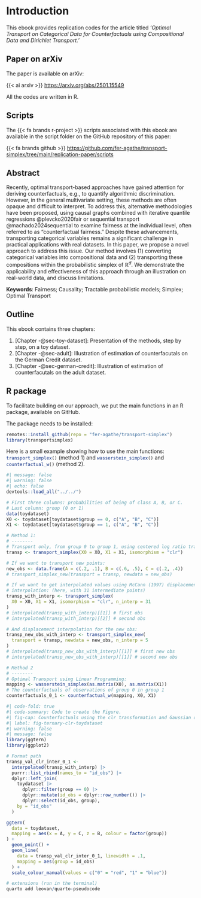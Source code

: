 # Introduction {.unnumbered}

This ebook provides replication codes for the article titled *'Optimal Transport on Categorical Data for Counterfactuals using Compositional Data and Dirichlet Transport.'*

:::{.callout-important}

## Paper on arXiv

The paper is available on arXiv:

{{< ai arxiv >}}  <https://arxiv.org/abs/2501.15549>

:::

:::{.callout-note}
All the codes are written in R.
:::

:::{.callout-note}

## Scripts

The {{< fa brands r-project >}} scripts associated with this ebook are available in the script folder on the GitHub repository of this paper: 

{{< fa brands github >}} <https://github.com/fer-agathe/transport-simplex/tree/main/replication-paper/scripts>

:::



## Abstract

Recently, optimal transport-based approaches have gained attention for deriving counterfactuals, e.g., to quantify algorithmic discrimination. However, in the general multivariate setting, these methods are often opaque and difficult to interpret. To address this, alternative methodologies have been proposed, using causal graphs combined with iterative quantile regressions @plevcko2020fair or sequential transport @machado2024sequential to examine fairness at the individual level, often referred to as "counterfactual fairness." Despite these advancements, transporting categorical variables remains a significant challenge in practical applications with real datasets.
In this paper, we propose a novel approach to address this issue. Our method involves (1) converting categorical variables into compositional data and (2) transporting these compositions within the probabilistic simplex of $\mathbb{R}^d$. We demonstrate the applicability and effectiveness of this approach through an illustration on real-world data, and discuss limitations.

**Keywords**: Fairness; Causality; Tractable probabilistic models; Simplex; Optimal Transport

## Outline

This ebook contains three chapters:

1. [Chapter -@sec-toy-dataset]: Presentation of the methods, step by step, on a toy dataset.
2. [Chapter -@sec-adult]: Illustration of estimation of counterfacutals on the German Credit dataset.
3. [Chapter -@sec-german-credit]: Illustration of estimation of counterfacutals on the adult dataset.


## R package

To facilitate building on our approach, we put the main functions in an R package, available on GitHub. 

The package needs to be installed:
```r
remotes::install_github(repo = "fer-agathe/transport-simplex")
library(transportsimplex)
```


Here is a small example showing how to use the main functions: `transport_simplex()`{.R} (method 1) and `wasserstein_simplex()`{.R} and `counterfactual_w()`{.R} (method 2).

```r
#| message: false
#| warning: false
#| echo: false
devtools::load_all("../../")
```


```r
# First three columns: probabilities of being of class A, B, or C.
# Last column: group (0 or 1)
data(toydataset)
X0 <- toydataset[toydataset$group == 0, c("A", "B", "C")]
X1 <- toydataset[toydataset$group == 1, c("A", "B", "C")]

# Method 1: 
# --------
# Transport only, from group 0 to group 1, using centered log ratio transform:
transp <- transport_simplex(X0 = X0, X1 = X1, isomorphism = "clr")

# If we want to transport new points:
new_obs <- data.frame(A = c(.2, .1), B = c(.6, .5), C = c(.2, .4))
# transport_simplex_new(transport = transp, newdata = new_obs)

# If we want to get interpolated values using McCann (1997) displacement
# interpolation: (here, with 31 intermediate points)
transp_with_interp <- transport_simplex(
  X0 = X0, X1 = X1, isomorphism = "clr", n_interp = 31
)
# interpolated(transp_with_interp)[[1]] # first obs
# interpolated(transp_with_interp)[[2]] # second obs

# And displacement interpolation for the new obs:
transp_new_obs_with_interp <- transport_simplex_new(
  transport = transp, newdata = new_obs, n_interp = 5
)
# interpolated(transp_new_obs_with_interp)[[1]] # first new obs
# interpolated(transp_new_obs_with_interp)[[1]] # second new obs

# Method 2
# --------
# Optimal Transport using Linear Programming:
mapping <- wasserstein_simplex(as.matrix(X0), as.matrix(X1))
# The counterfactuals of observations of group 0 in group 1
counterfactuals_0_1 <- counterfactual_w(mapping, X0, X1)
```

```r
#| code-fold: true
#| code-summary: Code to create the Figure.
#| fig-cap: Counterfactuals using the clr transformation and Gaussian optimal transports, $\mu_{\textcolor{red}{0}}\mapsto\mu_{\textcolor{blue}{1}}$.
#| label: fig-ternary-clr-toydataset
#| warning: false
#| message: false
library(ggtern)
library(ggplot2)

# Format path
transp_val_clr_inter_0_1 <- 
  interpolated(transp_with_interp) |> 
  purrr::list_rbind(names_to = "id_obs") |> 
  dplyr::left_join(
    toydataset |> 
      dplyr::filter(group == 0) |> 
      dplyr::mutate(id_obs = dplyr::row_number()) |> 
      dplyr::select(id_obs, group),
    by = "id_obs"
  )

ggtern(
  data = toydataset, 
  mapping = aes(x = A, y = C, z = B, colour = factor(group))
) +
  geom_point() +
  geom_line(
    data = transp_val_clr_inter_0_1, linewidth = .1,
    mapping = aes(group = id_obs)
  ) +
  scale_colour_manual(values = c("0" = "red", "1" = "blue"))
```




```r
# extensions (run in the terminal)
quarto add leovan/quarto-pseudocode
```


